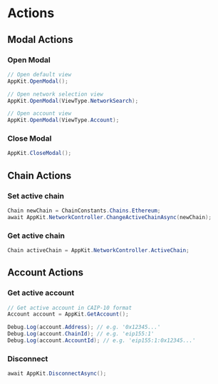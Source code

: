 # Actions

## Modal Actions

### Open Modal

```csharp
// Open default view
AppKit.OpenModal();

// Open network selection view
AppKit.OpenModal(ViewType.NetworkSearch);

// Open account view
AppKit.OpenModal(ViewType.Account);
```

### Close Modal

```csharp
AppKit.CloseModal();
```

## Chain Actions

### Set active chain

```csharp
Chain newChain = ChainConstants.Chains.Ethereum;
await AppKit.NetworkController.ChangeActiveChainAsync(newChain);
```

### Get active chain

```csharp
Chain activeChain = AppKit.NetworkController.ActiveChain;
```

## Account Actions

### Get active account

```csharp
// Get active account in CAIP-10 format
Account account = AppKit.GetAccount();

Debug.Log(account.Address); // e.g. '0x12345...'
Debug.Log(account.ChainId); // e.g. 'eip155:1'
Debug.Log(account.AccountId); // e.g. 'eip155:1:0x12345...'
```

### Disconnect

```csharp
await AppKit.DisconnectAsync();
```
